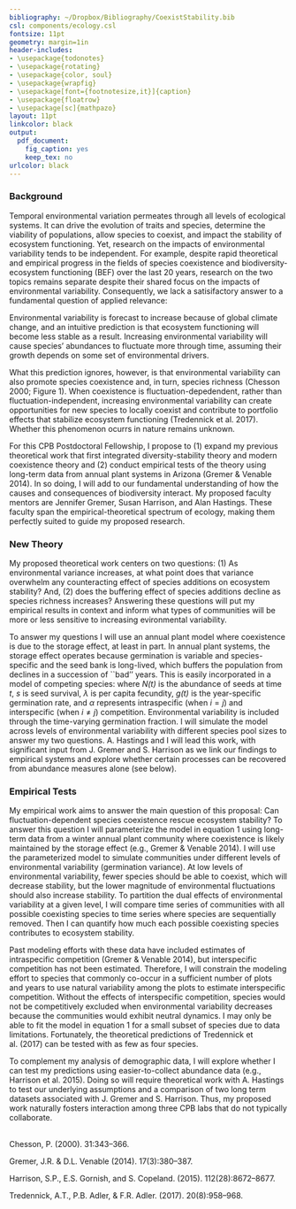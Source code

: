 ```yaml
---
bibliography: ~/Dropbox/Bibliography/CoexistStability.bib
csl: components/ecology.csl
fontsize: 11pt
geometry: margin=1in
header-includes:
- \usepackage{todonotes}
- \usepackage{rotating}
- \usepackage{color, soul}
- \usepackage{wrapfig}
- \usepackage[font={footnotesize,it}]{caption}
- \usepackage{floatrow}
- \usepackage[sc]{mathpazo}
layout: 11pt
linkcolor: black
output:
  pdf_document:
    fig_caption: yes
    keep_tex: no
urlcolor: black
---
```


\setlength{\parindent}{2em}
\setlength{\parskip}{0em}

\begin{center}
\textbf{\large{CPB Postdoctoral Fellowship: \\ Can fluctuation-dependent species coexistence rescue ecosystem stability?}}
\end{center}

<!---
## Personnel
\vspace{-1em}
\begin{description}
\item [Postdoctoral Fellow:] Andrew Tredennick
\item [Faculty Mentors:] Jennifer Gremer, Susan Harrison, and Alan Hastings
\end{description}


## Description of Proposed Research
--->
### Background
\vspace{-0.5em}
Temporal environmental variation permeates through all levels of ecological systems.
It can drive the evolution of traits and species, determine the viability of populations, allow species to coexist, and impact the stability of ecosystem functioning.
Yet, research on the impacts of environmental variability tends to be independent.
For example, despite rapid theoretical and empirical progress in the fields of species coexistence and biodiversity-ecosystem functioning (BEF) over the last 20 years, research on the two topics remains separate despite their shared focus on the impacts of environmental variability.
Consequently, we lack a satisifactory answer to a fundamental question of applied relevance: \emph{How will ecosystem stability respond to increasing environmental variability?}

Environmental variability is forecast to increase because of global climate change, and an intuitive prediction is that ecosystem functioning will become less stable as a result.
Increasing environmental variability will cause species' abundances to fluctuate more through time, assuming their growth depends on some set of environmental drivers.
\begin{wrapfigure}[23]{r}{0.45\textwidth}
  \centering
     \includegraphics[height=2in]{../figures/coex-bef_concept-01.png}
  \caption{An integrated theory to understand the net effect of environmental variability on ecosystem stability. \textcolor{orange}{Coexistence theory} has focused on how environmental variability can maintain diversity by stabilizing species coexistence, while \textcolor{blue}{diversity-stability theory} has focused on the effect of species richness on ecosystem stability. In combination, environmental variability will decrease ecosystem stability, but it may also increase species richness, which increases ecosystem stability (Tredennick et al. 2017). I propose new theory and empirical tests to understand the full effect of environmental variability when it also promotes diversity.}
\end{wrapfigure}
\noindent{}What this prediction ignores, however, is that environmental variability can also promote species coexistence and, in turn, species richness (Chesson 2000; Figure 1).
When coexistence is fluctuation-depedendent, rather than fluctuation-independent, increasing environmental variability can create opportunities for new species to locally coexist and contribute to portfolio effects that stabilize ecosystem functioning (Tredennick et al. 2017).
Whether this phenomenon ocurrs in nature remains unknown.

For this CPB Postdoctoral Fellowship, I propose to (1) expand my previous theoretical work that first integrated diversity-stability theory and modern coexistence theory and (2) conduct empirical tests of the theory using long-term data from annual plant systems in Arizona (Gremer & Venable 2014).
In so doing, I will add to our fundamental understanding of how the causes and consequences of biodiversity interact.
My proposed faculty mentors are Jennifer Gremer, Susan Harrison, and Alan Hastings.
These faculty span the empirical-theoretical spectrum of ecology, making them perfectly suited to guide my proposed research.

### New Theory
\vspace{-0.5em}
My proposed theoretical work centers on two questions: (1) As environmental variance increases, at what point does that variance overwhelm any counteracting effect of species additions on ecosystem stability?
And, (2) does the buffering effect of species additions decline as species richness increases?
Answering these questions will put my empirical results in context and inform what types of communities will be more or less sensitive to increasing evironmental variability.

To answer my questions I will use an annual plant model where coexistence is due to the storage effect, at least in part.
In annual plant systems, the storage effect operates because germination is variable and species-specific and the seed bank is long-lived, which buffers the population from declines in a succession of ``bad'' years.
This is easily incorporated in a model of competing species:
\vspace{-0.8em}
\begin{equation}
N_i(t+1) = s_i[1-g_i(t)]N_i(t) + \frac{\lambda_i g_i(t)N_i(t)}  {1 + \sum\limits_{j=1}^n{\alpha_{ij}g_j(t)N_j(t)}}
\end{equation}
\vspace{-0.5em}
\noindent{}where *N(t)* is the abundance of seeds at time *t*, *s* is seed survival, $\lambda$ is per capita fecundity, *g(t)* is the year-specific germination rate, and $\alpha$ represents intraspecific (when $i = j$) and interspecific (when $i \neq j$) competition.
Environmental variability is included through the time-varying germination fraction.
I will simulate the model across levels of environmental variability with different species pool sizes to answer my two questions.
A. Hastings and I will lead this work, with significant input from J. Gremer and S. Harrison as we link our findings to empirical systems and explore whether certain processes can be recovered from abundance measures alone (see below).

### Empirical Tests
\vspace{-0.5em}
My empirical work aims to answer the main question of this proposal: Can fluctuation-dependent species coexistence rescue ecosystem stability?
To answer this question I will parameterize the model in equation 1 using long-term data from a winter annual plant community where coexistence is likely maintained by the storage effect (e.g., Gremer & Venable 2014).
I will use the parameterized model to simulate communities under different levels of environmental variability (germination variance).
At low levels of environmental variability, fewer species should be able to coexist, which will decrease stability, but the lower magnitude of environmental fluctuations should also increase stability.
To partition the dual effects of environmental variability at a given level, I will compare time series of communities with all possible coexisting species to time series where species are sequentially removed.
Then I can quantify how much each possible coexisting species contributes to ecosystem stability. 

Past modeling efforts with these data have included estimates of intraspecific competition (Gremer & Venable 2014), but interspecific competition has not been estimated.
Therefore, I will constrain the modeling effort to species that commonly co-occur in a sufficient number of plots and years to use natural variability among the plots to estimate interspecific competition.
Without the effects of interspecific competition, species would not be competitively excluded when environmental variability decreases because the communities would exhibit neutral dynamics.
I may only be able to fit the model in equation 1 for a small subset of species due to data limitations.
Fortunately, the theoretical predictions of Tredennick et al. (2017) can be tested with as few as four species.

To complement my analysis of demographic data, I will explore whether I can test my predictions using easier-to-collect abundance data (e.g., Harrison et al. 2015).
Doing so will require theoretical work with A. Hastings to test our underlying assumptions and a comparison of two long term datasets associated with J. Gremer and S. Harrison.
Thus, my proposed work naturally fosters interaction among three CPB labs that do not typically collaborate.


\vspace{0.6em}
\footnotesize
\noindent{}\textbf{References}  
Chesson, P. (2000). \emph{Annu. Rev. Ecol. Syst.} 31:343–366.
  
  \vspace{0.3em}
\noindent{}Gremer, J.R. & D.L. Venable (2014). \emph{Ecology Letters} 17(3):380–387.  

\vspace{0.3em}
\noindent{}Harrison, S.P., E.S. Gornish, and S. Copeland. (2015). \emph{Proceedings of the National Academy of Sciences} 112(28):8672–8677. 
  
  \vspace{0.3em}
\noindent{}Tredennick, A.T., P.B. Adler, & F.R. Adler. (2017). \emph{Ecology Letters} 20(8):958–968.

<!---
\begin{figure}
\floatbox[{\capbeside\thisfloatsetup{capbesideposition={left,top},capbesidewidth=6cm}}]{figure}[\FBwidth]
{\caption{Simulation results from an annual plant model with two species coexisting by the storage effect. Left panels show time series from three simulations: A) environmental variability is too low to allow coexistence; B) environmental variability is high enough to allow coexistence, but only one species is present; and C) environmental variability is high enough to allow coexistence of both species. The barplot on the right shows the coefficient of variation of total community abundance for each simulation. CV increases as environmental varition does, but fluctuation-dependent coexistence allows for portfolio effects (compare red and blue bars).}\label{fig:test}}
{\includegraphics[width=4in]{../figures/sim_example.png}}
\end{figure}


  
  \vspace{0.5em}
\noindent{}Harrison, S.P., E.S. Gornish, and S.Copeland. (2015). Climate-driven diversity loss in a grassland community. \emph{Proceedings of the National Academy of Sciences} 112(28):8672–8677.   
--->

